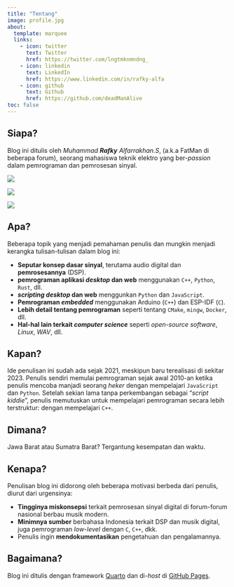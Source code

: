 ```yaml
---
title: "Tentang"
image: profile.jpg
about:
  template: marquee
  links:
    - icon: twitter
      text: Twitter
      href: https://twitter.com/lngtmknmndng_
    - icon: linkedin
      text: LinkedIn
      href: https://www.linkedin.com/in/rafky-alfa
    - icon: github
      text: Github
      href: https://github.com/deadManAlive
toc: false
---
```


## Siapa?
Blog ini ditulis oleh *Muhammad **Rafky** Alfarrakhan.S*, (a.k.a FatMan di beberapa forum), seorang mahasiswa teknik elektro yang ber-*passion* dalam pemrograman dan pemrosesan sinyal.

:::{layout="[[100], [40,-5, 40]]"}

[![](https://github-readme-stats.vercel.app/api?username=deadManAlive&count_private=true&card_width=495)](https://github.com/deadManAlive)

[![](https://github-readme-stats.vercel.app/api/top-langs/?username=deadManAlive&layout=compact&card_width=495&custom_title=Most%20Used%20Languages%20%28by%20Repo%29)](https://github.com/deadManAlive)

[![](https://github-readme-stats.vercel.app/api/wakatime?username=@deadmanalive&layout=compact&langs_count=5&custom_title=Most%20Used%20Languages%20%28by%20Time,%20since%20Sept.%202022%29)](https://github.com/deadManAlive)

:::

## Apa?
Beberapa topik yang menjadi pemahaman penulis dan mungkin menjadi kerangka tulisan-tulisan dalam blog ini:

* **Seputar konsep dasar sinyal**, terutama audio digital dan **pemrosesannya** (DSP).
* **pemrograman aplikasi *desktop* dan web** menggunakan `C++`, `Python`, `Rust`, dll.
* ***scripting desktop* dan web** menggunkan `Python` dan `JavaScript`.
* **Pemrograman *embedded*** menggunakan Arduino (`C++`) dan ESP-IDF (`C`).
* **Lebih detail tentang pemrograman** seperti tentang `CMake`, `mingw`, `Docker`, dll.
* **Hal-hal lain terkait *computer science*** seperti *open-source software*, *Linux*, *WAV*, dll.


## Kapan?
Ide penulisan ini sudah ada sejak 2021, meskipun baru terealisasi di sekitar 2023. Penulis sendiri memulai pemrograman sejak awal 2010-an ketika penulis mencoba manjadi seorang *heker* dengan mempelajari `JavaScript` dan `Python`. Setelah sekian lama tanpa perkembangan sebagai "*script kiddie*", penulis memutuskan untuk mempelajari pemrograman secara lebih terstruktur: dengan mempelajari `C++`.

## Dimana?
Jawa Barat atau Sumatra Barat? Tergantung kesempatan dan waktu.

## Kenapa?
Penulisan blog ini didorong oleh beberapa motivasi berbeda dari penulis, diurut dari urgensinya:

* **Tingginya miskonsepsi** terkait pemrosesan sinyal digital di forum-forum nasional berbau musik modern.
* **Minimnya sumber** berbahasa Indonesia terkait DSP dan musik digital, juga pemrograman *low-level* dengan `C`, `C++`, dkk.
* Penulis ingin **mendokumentasikan** pengetahuan dan pengalamannya.

## Bagaimana?
Blog ini ditulis dengan framework [Quarto](https://quarto.org/) dan di-*host* di [GitHub Pages](https://pages.github.com/).
